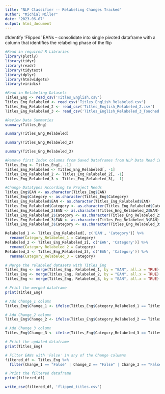 ```yaml
---
title: "NLP Classifier -- Relabeling Changes Tracked"
author: "Michial Miller"
date: "2023-06-07"
output: html_document
---
```

#Identify 'Flipped' EANs -- consolidate into single pivoted dataframe with a column that identifies the relabeling phase of the flip
```r
#Read in required R Libraries
library(plotly)
library(tidyr)
library(readr)
library(tidytext)
library(dplyr)
library(htmlwidgets)
library(viridis)
```

```r
#Read in Relabeling Datasets
Titles_Eng <- read_csv('Titles_English.csv')
Titles_Eng_Relabeled <- read_csv('Titles_English_Relabeled.csv')
Titles_Eng_Relabeled_2 <- read_csv('Titles_English_Relabeled_2.csv')
Titles_Eng_Relabeled_3 <- read_csv('Titles_English_Relabeled_3_Touched.csv')
```

```r
#Review Data Summaries
summary(Titles_Eng)

summary(Titles_Eng_Relabeled)

summary(Titles_Eng_Relabeled_2)

summary(Titles_Eng_Relabeled_3)
```

```r
#Remove first Index columns from Saved Dataframes from NLP Data Read in and Cleanup
Titles_Eng <- Titles_Eng[, -1]
Titles_Eng_Relabeled <- Titles_Eng_Relabeled[, -1]
Titles_Eng_Relabeled_2 <- Titles_Eng_Relabeled_2[, -1]
Titles_Eng_Relabeled_3 <- Titles_Eng_Relabeled_3[, -1]
```

```r
#Change Datatypes According to Project Needs
Titles_Eng$EAN <- as.character(Titles_Eng$EAN)
Titles_Eng$Category <- as.character(Titles_Eng$Category)
Titles_Eng_Relabeled$EAN <- as.character(Titles_Eng_Relabeled$EAN)
Titles_Eng_Relabeled$Category <- as.character(Titles_Eng_Relabeled$Category)
Titles_Eng_Relabeled_2$EAN <- as.character(Titles_Eng_Relabeled_2$EAN)
Titles_Eng_Relabeled_2$Category <- as.character(Titles_Eng_Relabeled_2$Category)
Titles_Eng_Relabeled_3$EAN <- as.character(Titles_Eng_Relabeled_3$EAN)
Titles_Eng_Relabeled_3$Category <- as.character(Titles_Eng_Relabeled_3$Category)
```

```r
Relabeled_1 <- Titles_Eng_Relabeled[, c('EAN', 'Category')] %>% 
  rename(Category_Relabeled_1 = Category)
Relabeled_2 <- Titles_Eng_Relabeled_2[, c('EAN', 'Category')] %>% 
  rename(Category_Relabeled_2 = Category)
Relabeled_3 <- Titles_Eng_Relabeled_3[, c('EAN', 'Category')] %>% 
  rename(Category_Relabeled_3 = Category)
```


```r
# Merge the relabeled datasets with Titles_Eng
Titles_Eng <- merge(Titles_Eng, Relabeled_1, by = "EAN", all.x = TRUE)
Titles_Eng <- merge(Titles_Eng, Relabeled_2, by = "EAN", all.x = TRUE)
Titles_Eng <- merge(Titles_Eng, Relabeled_3, by = "EAN", all.x = TRUE)

# Print the merged dataframe
print(Titles_Eng)
```

```r
# Add Change_1 column
Titles_Eng$Change_1 <- ifelse(Titles_Eng$Category_Relabeled_1 == Titles_Eng$Category, "True", "False")

# Add Change_2 column
Titles_Eng$Change_2 <- ifelse(Titles_Eng$Category_Relabeled_2 == Titles_Eng$Category_Relabeled_1, "True", "False")

# Add Change_3 column
Titles_Eng$Change_3 <- ifelse(Titles_Eng$Category_Relabeled_3 == Titles_Eng$Category_Relabeled_2, "True", "False")

# Print the updated dataframe
print(Titles_Eng)
```

```r
# Filter EANs with 'False' in any of the Change columns
filtered_df <- Titles_Eng %>%
  filter(Change_1 == "False" | Change_2 == "False" | Change_3 == "False")

# Print the filtered dataframe
print(filtered_df)
```

```r
write_csv(filtered_df, 'flipped_titles.csv')
```




